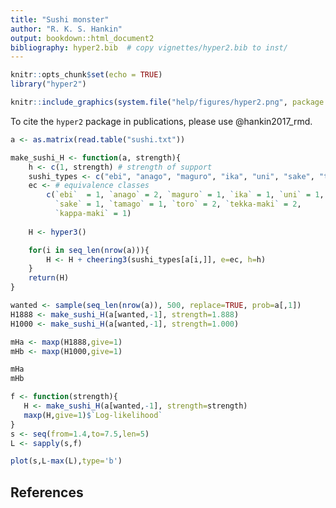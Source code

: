 ```yaml
---
title: "Sushi monster"
author: "R. K. S. Hankin"
output: bookdown::html_document2
bibliography: hyper2.bib  # copy vignettes/hyper2.bib to inst/
---
```


```r
knitr::opts_chunk$set(echo = TRUE)
library("hyper2")
```

```r
knitr::include_graphics(system.file("help/figures/hyper2.png", package = "hyper2"))
```

To cite the `hyper2` package in publications, please use @hankin2017_rmd.



```r
a <- as.matrix(read.table("sushi.txt"))
```

```r
make_sushi_H <- function(a, strength){
    h <- c(1, strength) # strength of support
    sushi_types <- c("ebi", "anago", "maguro", "ika", "uni", "sake", "tamago", "toro", "tekka", "kappa")
    ec <- # equivalence classes
        c(`ebi`  = 1, `anago` = 2, `maguro` = 1, `ika` = 1, `uni` = 1,
          `sake` = 1, `tamago` = 1, `toro` = 2, `tekka-maki` = 2,
          `kappa-maki` = 1)
    
    H <- hyper3()

    for(i in seq_len(nrow(a))){
        H <- H + cheering3(sushi_types[a[i,]], e=ec, h=h)
    }
    return(H)
}
```

```r
wanted <- sample(seq_len(nrow(a)), 500, replace=TRUE, prob=a[,1])
H1888 <- make_sushi_H(a[wanted,-1], strength=1.888)
H1000 <- make_sushi_H(a[wanted,-1], strength=1.000)
```


```r
mHa <- maxp(H1888,give=1)
mHb <- maxp(H1000,give=1)
```


```r
mHa
mHb
```


```r
f <- function(strength){
   H <- make_sushi_H(a[wanted,-1], strength=strength)
   maxp(H,give=1)$`Log-likelihood`
}
s <- seq(from=1.4,to=7.5,len=5)
L <- sapply(s,f)
```


```r
plot(s,L-max(L),type='b')
```


## References {-}
